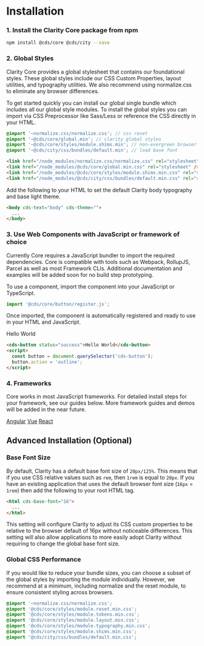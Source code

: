 
<Meta title="Documentation/Getting Started" />

# Installation

### 1. Install the Clarity Core package from npm

```bash
npm install @cds/core @cds/city --save
```

### 2. Global Styles

Clarity Core provides a global stylesheet that contains our foundational styles.
These global styles include our CSS Custom Properties, layout utilities, and typography utilities.
We also recommend using normalize.css to eliminate any browser differences.

To get started quickly you can install our global single bundle which includes
all our global style modules. To install the global styles you can import via CSS
Preprocessor like Sass/Less or reference the CSS directly in your HTML.

```scss
@import '~normalize.css/normalize.css'; // css reset
@import '~@cds/core/global.min'; // clarity global styles
@import '~@cds/core/styles/module.shims.min'; // non-evergreen browser shims
@import '~@cds/city/css/bundles/default.min'; // load base font
```

```html
<link href="/node_modules/normalize.css/normalize.css" rel="stylesheet" />
<link href="/node_modules/@cds/core/global.min.css" rel="stylesheet" />
<link href="/node_modules/@cds/core/styles/module.shims.min.css" rel="stylesheet" />
<link href="/node_modules/@cds/city/css/bundles/default.min.css" rel="stylesheet" />
```

Add the following to your HTML to set the default Clarity body typography and
base light theme.

```html
<body cds-text="body" cds-theme="">
  ...
</body>
```

### 3. Use Web Components with JavaScript or framework of choice

Currently Core requires a JavaScript bundler to import the required dependencies.
Core is compatible with tools such as Webpack, RollupJS, Parcel as well
as most Framework CLIs. Additional documentation and examples will be added
soon for no build step prototyping.

To use a component, import the component into your JavaScript or TypeScript.

```typescript
import '@cds/core/button/register.js';
```

Once imported, the component is automatically registered and ready to use in your HTML and JavaScript.

<cds-button status="success" action="outline">Hello World</cds-button>

```html
<cds-button status="success">Hello World</cds-button>
<script>
  const button = document.querySelector('cds-button');
  button.action = 'outline';
</script>
```

### 4. Frameworks

Core works in most JavaScript frameworks. For detailed install steps for your
framework, see our guides below. More framework guides and
demos will be added in the near future.

<cds-mdx cds-layout="horizontal gap:sm align:center">
  <cds-button action="outline">
    <a href="./?path=/docs/documentation-angular--page">Angular</a>
  </cds-button>
  <cds-button action="outline">
    <a href="./?path=/docs/documentation-vue--page">Vue</a>
  </cds-button>
  <cds-button action="outline">
    <a href="./?path=/docs/documentation-react--page">React</a>
  </cds-button>
</cds-mdx>

<cds-mdx cds-layout="m-t:xl m-b:xl display:block"></cds-mdx>

## Advanced Installation (Optional)

### Base Font Size

By default, Clarity has a default base font size of `20px/125%`. This means that
if you use CSS relative values such as `rem`, then `1rem` is equal to `20px`. If
you have an existing application that uses the default browser font size
(`16px` = `1rem`) then add the following to your root HTML tag.

```html
<html cds-base-font="16">
  ...
</html>
```

This setting will configure Clarity to adjust its CSS custom properties to be
relative to the browser default of 16px without noticeable differences. This
setting will also allow applications to more easily adopt Clarity without
requiring to change the global base font size.

### Global CSS Performance

If you would like to reduce your bundle sizes, you can choose a subset of the
global styles by importing the module individually. However, we recommend at a
minimum, including normalize and the reset module, to ensure consistent styling
across browsers.

```scss
@import '~normalize.css/normalize.css';
@import '@cds/core/styles/module.reset.min.css';
@import '@cds/core/styles/module.tokens.min.css';
@import '@cds/core/styles/module.layout.min.css';
@import '@cds/core/styles/module.typography.min.css';
@import '@cds/core/styles/module.shims.min.css';
@import '@cds/city/css/bundles/default.min.css';
```
